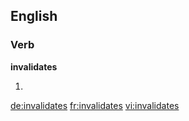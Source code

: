 ==English==

===Verb===
'''invalidates'''

# {{en-third-person singular of|invalidate}}

[[de:invalidates]]
[[fr:invalidates]]
[[vi:invalidates]]